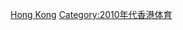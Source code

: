 {{Portal|香港|體育運動}}
{{Year by category
|m=2
|c=0
|d=1
|y=4
|cat=香港體育
|sortkey=體育
|parent=各年香港體育
|subcat=2014年香港
}}
[[Category:2014年中國體育|Hong Kong]]
[[Category:2010年代香港体育|Category:2010年代香港体育]]